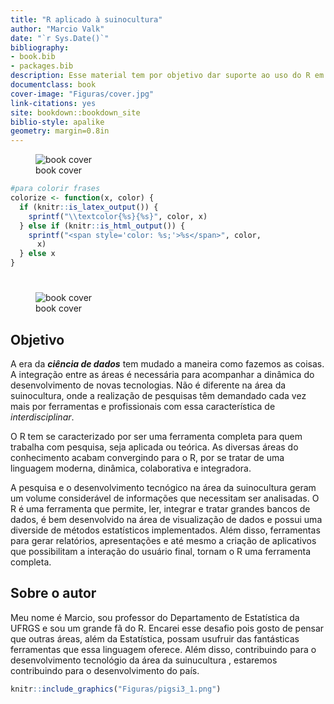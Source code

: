```yaml
--- 
title: "R aplicado à suinocultura"
author: "Marcio Valk"
date: "`r Sys.Date()`"
bibliography:
- book.bib
- packages.bib
description: Esse material tem por objetivo dar suporte ao uso do R em análise de dados na área da suinocultura
documentclass: book
cover-image: "Figuras/cover.jpg"
link-citations: yes
site: bookdown::bookdown_site
biblio-style: apalike
geometry: margin=0.8in 
---
```




![book cover](cover.jpg)

```r
#para colorir frases
colorize <- function(x, color) {
  if (knitr::is_latex_output()) {
    sprintf("\\textcolor{%s}{%s}", color, x)
  } else if (knitr::is_html_output()) {
    sprintf("<span style='color: %s;'>%s</span>", color, 
      x)
  } else x
}
```

# {-}

![book cover](cover.jpg)

## Objetivo {-}



A era da **_ciência de dados_** tem mudado a maneira como fazemos as coisas. A integração entre as áreas é necessária para acompanhar a dinâmica do desenvolvimento de novas tecnologias. Não é diferente na área da suinocultura, onde a realização de pesquisas têm demandado cada vez mais por ferramentas e profissionais com essa característica de _interdisciplinar_. 

O R tem se caracterizado por ser uma ferramenta completa para quem trabalha com pesquisa, seja aplicada ou teórica. As diversas áreas do conhecimento acabam convergindo para o R, por se tratar de uma linguagem moderna, dinâmica, colaborativa e integradora.

A pesquisa e o desenvolvimento tecnógico na área da suinocultura geram um volume considerável de informações que necessitam ser analisadas. O R é uma ferramenta que permite, ler, integrar e tratar grandes bancos de dados, é bem desenvolvido na área de visualização de dados e possui uma diverside de métodos estatísticos implementados. Além disso, ferramentas para gerar relatórios, apresentações e até mesmo a criação de aplicativos que possibilitam a interação do usuário final, tornam o R uma ferramenta completa. 



## Sobre o autor {-}

Meu nome é Marcio, sou professor do Departamento de Estatística da UFRGS e sou um grande fã do R. Encarei esse desafio pois gosto de pensar que outras áreas, além da Estatística, possam usufruir das fantásticas ferramentas que essa linguagem oferece. Além disso, contribuindo para o desenvolvimento tecnológio da área da suinucultura , estaremos contribuindo para o desenvolvimento do país.  



```r
knitr::include_graphics("Figuras/pigsi3_1.png")
```




